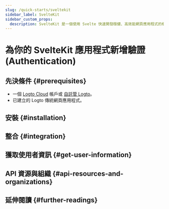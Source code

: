 ```yaml
---
slug: /quick-starts/sveltekit
sidebar_label: SvelteKit
sidebar_custom_props:
  description: SvelteKit 是一個使用 Svelte 快速開發穩健、高效能網頁應用程式的框架。
---
```




# 為你的 SvelteKit 應用程式新增驗證 (Authentication)

<GuideTip />

## 先決條件 \{#prerequisites}

- 一個 [Logto Cloud](https://cloud.logto.io) 帳戶或 [自託管 Logto](/introduction/set-up-logto-oss)。
- 已建立的 Logto 傳統網頁應用程式。

## 安裝 \{#installation}

<Installation />

## 整合 \{#integration}

<Integration />

## 獲取使用者資訊 \{#get-user-information}

<GetUserInformation />

## API 資源與組織 \{#api-resources-and-organizations}

<ApiResources />

## 延伸閱讀 \{#further-readings}

<FurtherReadings />